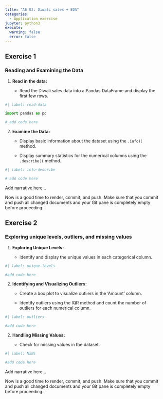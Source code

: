 ```yaml
---
title: "AE 02: Diwali sales + EDA"
categories: 
  - Application exercise
jupyter: python3
execute: 
  warning: false
  error: false
---
```


## Exercise 1

### Reading and Examining the Data

1.  **Read in the data:**

    -   Read the Diwali sales data into a Pandas DataFrame and display the first few rows.

```python
#| label: read-data

import pandas as pd

# add code here
```

2.  **Examine the Data:**
    -   Display basic information about the dataset using the `.info()` method.

    -   Display summary statistics for the numerical columns using the `.describe()` method.

```python
#| label: info-describe

# add code here
```

Add narrative here...

::: callout-important
Now is a good time to render, commit, and push.
Make sure that you commit and push all changed documents and your Git pane is completely empty before proceeding.
:::

## Exercise 2

### Exploring unique levels, outliers, and missing values

1.  **Exploring Unique Levels:**

    -   Identify and display the unique values in each categorical column.

```python
#| label: unique-levels

#add code here
```

2.  **Identifying and Visualizing Outliers:**

    -   Create a box plot to visualize outliers in the 'Amount' column.

    -   Identify outliers using the IQR method and count the number of outliers for each numerical column.

```python
#| label: outliers

#add code here
```

2.  **Handling Missing Values:**

    -   Check for missing values in the dataset.

```python
#| label: NaNs

#add code here
```

Add narrative here...

::: callout-important
Now is a good time to render, commit, and push.
Make sure that you commit and push all changed documents and your Git pane is completely empty before proceeding.
:::
